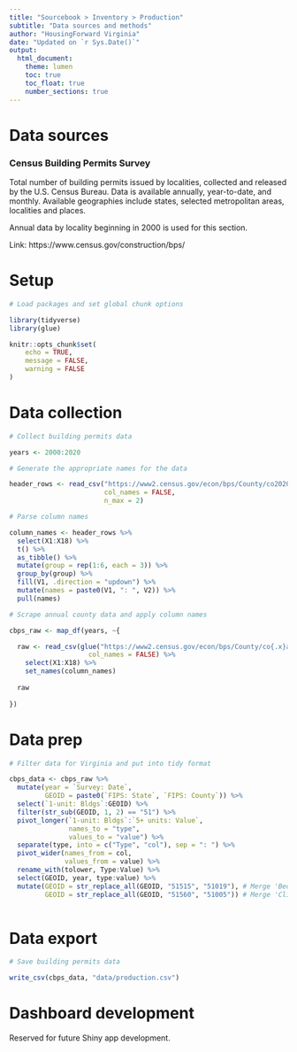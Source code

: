 ```yaml
---
title: "Sourcebook > Inventory > Production"
subtitle: "Data sources and methods"
author: "HousingForward Virginia"
date: "Updated on `r Sys.Date()`"
output:
  html_document:
    theme: lumen
    toc: true
    toc_float: true
    number_sections: true
---
```


# Data sources

### Census Building Permits Survey {-}

Total number of building permits issued by localities, collected and released by the U.S. Census Bureau. Data is available annually, year-to-date, and monthly. Available geographies include states, selected metropolitan areas, localities and places.

Annual data by locality beginning in 2000 is used for this section.

Link: https://www.census.gov/construction/bps/

# Setup

```r

# Load packages and set global chunk options

library(tidyverse)
library(glue)

knitr::opts_chunk$set(
	echo = TRUE,
	message = FALSE,
	warning = FALSE
)

```

# Data collection

```r

# Collect building permits data

years <- 2000:2020

# Generate the appropriate names for the data

header_rows <- read_csv("https://www2.census.gov/econ/bps/County/co2020a.txt", 
                        col_names = FALSE,
                        n_max = 2)

# Parse column names

column_names <- header_rows %>%
  select(X1:X18) %>%
  t() %>%
  as_tibble() %>%
  mutate(group = rep(1:6, each = 3)) %>%
  group_by(group) %>%
  fill(V1, .direction = "updown") %>%
  mutate(names = paste0(V1, ": ", V2)) %>%
  pull(names)

# Scrape annual county data and apply column names

cbps_raw <- map_df(years, ~{

  raw <- read_csv(glue("https://www2.census.gov/econ/bps/County/co{.x}a.txt"), skip = 2, 
                    col_names = FALSE) %>%
    select(X1:X18) %>%
    set_names(column_names)
  
  raw
  
})

```

# Data prep

```r

# Filter data for Virginia and put into tidy format

cbps_data <- cbps_raw %>% 
  mutate(year = `Survey: Date`,
         GEOID = paste0(`FIPS: State`, `FIPS: County`)) %>%
  select(`1-unit: Bldgs`:GEOID) %>%
  filter(str_sub(GEOID, 1, 2) == "51") %>%
  pivot_longer(`1-unit: Bldgs`:`5+ units: Value`,
               names_to = "type",
               values_to = "value") %>%
  separate(type, into = c("Type", "col"), sep = ": ") %>%
  pivot_wider(names_from = col,
              values_from = value) %>%
  rename_with(tolower, Type:Value) %>% 
  select(GEOID, year, type:value) %>% 
  mutate(GEOID = str_replace_all(GEOID, "51515", "51019"), # Merge 'Bedford city' values to 'Bedford county'
         GEOID = str_replace_all(GEOID, "51560", "51005")) # Merge 'Clifton Forge city' values to 'Alleghany county'
  
```

# Data export

```r

# Save building permits data

write_csv(cbps_data, "data/production.csv")

```

# Dashboard development

Reserved for future Shiny app development.